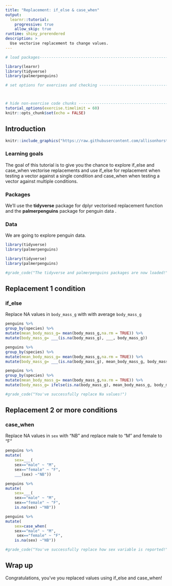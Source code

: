 ```yaml
---
title: "Replacement: if_else & case_when"
output: 
  learnr::tutorial:
    progressive: true
    allow_skip: true
runtime: shiny_prerendered
description: >
  Use vectorise replacement to change values.
---
```


<!-- Add JavaScript code for making the exercise code larger -->
<script language="JavaScript" src="js/exercise-font-size.js"></script>

```r
# load packages-----------------------------------------------------------------

library(learnr)
library(tidyverse)
library(palmerpenguins)

# set options for exercises and checking ---------------------------------------



# hide non-exercise code chunks ------------------------------------------------
tutorial_options(exercise.timelimit = 60)
knitr::opts_chunk$set(echo = FALSE)
```

## Introduction

```r
knitr::include_graphics("https://raw.githubusercontent.com/allisonhorst/palmerpenguins/master/man/figures/lter_penguins.png")
```


### Learning goals

The goal of this tutorial is to give you the chance to explore if_else and case_when vectorise replacements and use if_else for replacement when testing a vector against a single condition and case_when when testing a vector against multiple conditions.

### Packages

We'll use the **tidyverse** package for dplyr vectorised replacement function and the **palmerpenguins** package for penguin data . 

### Data 
We are going to explore penguin data.

```r
library(tidyverse)
library(palmerpenguins)
```

```r
library(tidyverse)
library(palmerpenguins)
```

```r
#grade_code("The tidyverse and palmerpenguins packages are now loaded!")
```

## Replacement 1 condition

### if_else 

Replace NA values in `body_mass_g` with with average `body_mass_g`

```r
penguins %>% 
group_by(species) %>%
mutate(mean_body_mass_g= mean(body_mass_g,na.rm = TRUE)) %>%
mutate(body_mass_g= ___(is.na(body_mass_g), ___, body_mass_g))
```

```r
penguins %>% 
group_by(species) %>%
mutate(mean_body_mass_g= mean(body_mass_g,na.rm = TRUE)) %>%
mutate(body_mass_g= ___(is.na(body_mass_g), mean_body_mass_g, body_mass_g))
```

```r
penguins %>% 
group_by(species) %>%
mutate(mean_body_mass_g= mean(body_mass_g,na.rm = TRUE)) %>%
mutate(body_mass_g= ifelse(is.na(body_mass_g), mean_body_mass_g, body_mass_g))
```

```r
#grade_code("You've successfully replace Na values!")
```

## Replacement 2 or more conditions

### case_when 

Replace NA values in `sex` with "NB" and replace male to "M" and female to "F"

```r
penguins %>% 
mutate(  
	sex=___( 
	sex=="male" ~ "M",
	sex=="female" ~ "F",  
	___(sex) ~"NB"))  
```

```r
penguins %>% 
mutate(  
	sex=___( 
	sex=="male" ~ "M",
	sex=="female" ~ "F",  
	is.na(sex) ~"NB"))  
```

```r
penguins %>% 
mutate(  
	sex=case_when( 
	sex=="male" ~ "M",
	 sex=="female" ~ "F",  
	is.na(sex) ~"NB"))  
```

```r
#grade_code("You've successfully replace how sex variable is reported!")
```

## Wrap up

Congratulations, you've you replaced values using if_else and case_when!
